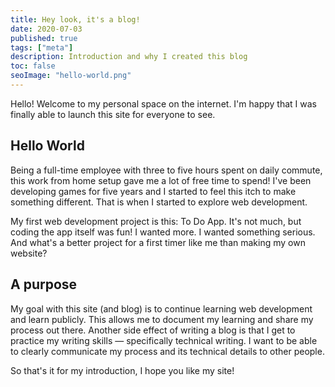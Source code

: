 ```yaml
---
title: Hey look, it's a blog!
date: 2020-07-03
published: true
tags: ["meta"]
description: Introduction and why I created this blog
toc: false
seoImage: "hello-world.png"
---
```



Hello! Welcome to my personal space on the internet. I'm happy that I was finally able to launch this site for everyone to see.

## Hello World

Being a full-time employee with three to five hours spent on daily commute, this work from home setup gave me a lot of free time to spend! I've been developing games for five years and I started to feel this itch to make something different. That is when I started to explore web development.

My first web development project is this: <ExtLink link="https://jeffjads-todo-app-react.netlify.app/" newTab>To Do App</ExtLink>. It's not much, but coding the app itself was fun! I wanted more. I wanted something serious. And what's a better project for a first timer like me than making my own website?

## A purpose

My goal with this site (and blog) is to continue learning web development and learn publicly. This allows me to document my learning and share my process out there. Another side effect of writing a blog is that I get to practice my writing skills — specifically technical writing. I want to be able to clearly communicate my process and its technical details to other people.

So that's it for my introduction, I hope you like my site!
